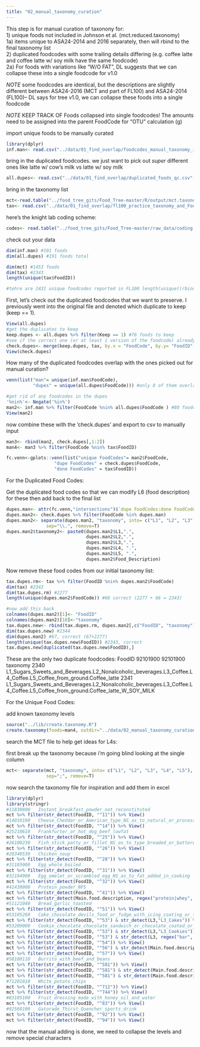 ```yaml
---
title: "02_manual_taxonomy_curation"
---
```


This step is for manual curation of taxonony for:   
1) unique foods not included in Johnson et al. (mct.reduced.taxonomy)  
  1a) items unique to ASA24-2014 and 2016 separately, then will rbind to the final taxonomy list  
2) duplicated foodcodes with some trailing details differing (e.g. coffee latte and coffee latte w/ soy milk have the same foodcode)   
  2a) For foods with variations like "W/O FAT", DL suggests that we can collapse these into a single foodcode for v1.0   

*NOTE* some foodcodes are identical, but the descriptions are slightly different between ASA24-2016 (MCT and part of FL100) and ASA24-2014 (FL100)-- DL says for tree v1.0, we can collapse these foods into a single foodcode    

*NOTE* KEEP TRACK OF Foods collapsed into single foodcodes! The amounts need to be assigned into the parent FoodCode for "OTU" calculation (g)   

import unique foods to be manually curated 
```r
library(dplyr)
inf.man<- read.csv("../data/01_find_overlap/foodcodes_manual_taxonomy_inf.csv", header=T)
```

bring in the duplicated foodcodes. we just want to pick out *super* different ones like latte w/ cow's milk vs latte w/ soy milk   
```r
all.dupes<- read.csv("../data/01_find_overlap/duplicated_foods_qc.csv", header=T)
```

bring in the taxonomy list   
```r
mct<-read.table("../food_tree_gits/Food_Tree-master/R/output/mct.taxonomy.txt", sep="\t", header=T)
tax<- read.csv("../data/01_find_overlap/fl100_practice_taxonomy_and_FoodCodes.csv", header=T)
```

here's the knight lab coding scheme: 
```r
codes<- read.table("../food_tree_gits/Food_Tree-master/raw_data/coding.scheme.txt", sep="\t", header=T)
```


check out your data  
```r
dim(inf.man) #101 foods
dim(all.dupes) #191 foods total

dim(mct) #1453 foods
dim(tax) #2343 
length(unique(tax$FoodID)) 

#tehre are 2431 unique foodcodes reported in FL100 length(unique((rbind(items, inf)$FoodCode))
```

First, let's check out the duplicated foodcodes that we want to preserve. I previously went into the original file and denoted which duplicate to keep (keep == 1).     
```r
View(all.dupes)
#get the duplicates to keep
keep.dupes <- all.dupes %>% filter(Keep == 1) #76 foods to keep
#see if the correct one (or at least 1 version of the foodcode) already exists in the 'practice' list
check.dupes<- merge(keep.dupes, tax, by.x = "FoodCode", by.y= "FoodID", all.x=T)
View(check.dupes)
```

How many of the duplicated foodcodes overlap with the ones picked out for manual curation?   
```r
venn(list("man"= unique(inf.man$FoodCode), 
          "dupes" = unique(all.dupes$FoodCode))) #only 8 of them overlap 

#get rid of any foodcodes in the dupes
'%nin%'<- Negate('%in%')
man2<- inf.man %>% filter(FoodCode %nin% all.dupes$FoodCode ) #80 foodcodes now 
View(man2)
```

now combine these with the 'check.dupes' and export to csv to manually input 

```r
man3<- rbind(man2, check.dupes[,1:2])
man4<- man3 %>% filter(FoodCode %nin% tax$FoodID)

fc.venn<-gplots::venn(list("unique FoodCodes"= man2$FoodCode,
                  "dupe FoodCodes" = check.dupes$FoodCode,
                  "done FoodCodes" = tax$FoodID))
```

##################################### 
For the Duplicated Food Codes:

Get the duplicated food codes so that we can modify L6 (food description) for these then add back to the final list   
```r
dupes.man<- attr(fc.venn,"intersections")$`dupe FoodCodes:done FoodCodes`
dupes.man2<- check.dupes %>% filter(FoodCode %in% dupes.man)
dupes.man2<- separate(dupes.man2, "taxonomy", into= c("L1", "L2", "L3", "L4", "L5", "Food.Description"), 
               sep="\\.", remove=T)
dupes.man2$taxonomy2<- paste0(dupes.man2$L1,".", 
                              dupes.man2$L2,".",
                              dupes.man2$L3,".", 
                              dupes.man2$L4, ".", 
                              dupes.man2$L5, ".", 
                              dupes.man2$Food_Description)
```

Now remove these food codes from our initial taxonomy list:  
```r
tax.dupes.rm<- tax %>% filter(FoodID %nin% dupes.man2$FoodCode)
dim(tax) #2343
dim(tax.dupes.rm) #2277 
length(unique(dupes.man2$FoodCode)) #66 correct (2277 + 66 = 2343)

#now add this back
colnames(dupes.man2)[1]<- "FoodID"
colnames(dupes.man2)[10]<-"taxonomy"
tax.dupes.new<- rbind(tax.dupes.rm, dupes.man2[,c("FoodID", "taxonomy")])
dim(tax.dupes.new) #2344
dim(dupes.man2) #67, correct (67+2277)
length(unique(tax.dupes.new$FoodID)) #2343, correct
tax.dupes.new[duplicated(tax.dupes.new$FoodID),]

```

These are the only two duplicate foodcodes: 
 FoodID
 92101900
 92101900
                                                                                                                       taxonomy
2340            L1_Sugars_Sweets_and_Beverages.L2_Nonalcoholic_beverages.L3_Coffee.L4_Coffee.L5_Coffee_from_ground.Coffee_latte
2341 L1_Sugars_Sweets_and_Beverages.L2_Nonalcoholic_beverages.L3_Coffee.L4_Coffee.L5_Coffee_from_ground.Coffee_latte_W_SOY_MILK

##################################
For the Unique Food Codes: 

add known taxonomy levels
```r
source("../lib/create.taxonomy.R")
create.taxonomy(foods=man4, outdir="../data/02_manual_taxonomy_curation/manual_curation_L1toL4.txt")
```

search the MCT file to help get ideas for L4s: 

first break up the taxonomy because i'm going blind looking at the single column
```r
mct<- separate(mct, "taxonomy", into= c("L1", "L2", "L3", "L4", "L5"), 
               sep=";", remove=T)
```

now search the taxonomy file for inspiration and add them in excel  
```r
library(dplyr)
library(stringr)
#11830800	Instant_breakfast_powder_not_reconstituted
mct %>% filter(str_detect(FoodID, "^11")) %>% View()
#14010100	Cheese_Cheddar_or_American_type_NS_as_to_natural_or_processed
mct %>% filter(str_detect(FoodID, "^14")) %>% View()
#25210610	Frankfurter_or_hot_dog_beef_lowfat
mct %>% filter(str_detect(FoodID, "^25")) %>% View()
#26100230	Fish_stick_patty_or_fillet_NS_as_to_type_breaded_or_battered_baked
mct %>% filter(str_detect(FoodID, "^26")) %>% View()
#28340530	Chicken_soup
mct %>% filter(str_detect(FoodID, "^28")) %>% View()
#31103000	Egg_whole_boiled
mct %>% filter(str_detect(FoodID, "^31")) %>% View()
#32104900	Egg_omelet_or_scrambled_egg_NS_as_to_fat_added_in_cooking
mct %>% filter(str_detect(FoodID, "^32")) %>% View()
#41430000	Protein_powder_NFS
mct %>% filter(str_detect(FoodID, "^41")) %>% View()
mct %>% filter(str_detect(Main.food.description, regex("protein|whey", ignore_case=T))) %>% View()
#51121040	Bread_garlic_toasted
mct %>% filter(str_detect(FoodID, "^51")) %>% View()
#53105260	Cake_chocolate_devils_food_or_fudge_with_icing_coating_or_filling_made_from_home_recipe_or_purchased_ready_to_eat
mct %>% filter(str_detect(FoodID, "^53") & str_detect(L3,"L3_Cakes")) %>% View()
#53209000	Cookie_chocolate_chocolate_sandwich_or_chocolate_coated_or_striped
mct %>% filter(str_detect(FoodID, "^53") & str_detect(L3,"L3_Cookies")) %>% View()
mct %>% filter(str_detect(FoodID, "^53") & str_detect(L3, regex("bar", ignore_case=T))) %>% View()
mct %>% filter(str_detect(FoodID, "^54")) %>% View()
mct %>% filter(str_detect(FoodID, "^56") & str_detect(Main.food.description, regex("^rice", ignore_case=T))) %>% View()
mct %>% filter(str_detect(FoodID, "^57")) %>% View()
#58100110	Burrito_with_beef_and_beans
mct %>% filter(str_detect(FoodID, "^581")) %>% View()
mct %>% filter(str_detect(FoodID, "^581") & str_detect(Main.food.description, regex("macaroni or noodles with cheese", ignore_case=T))) %>% View()
mct %>% filter(str_detect(FoodID, "^581") & str_detect(Main.food.description, regex("rice", ignore_case=T))) %>% View()
#71201010	White_potato_chips
mct %>% filter(str_detect(FoodID, "^712")) %>% View()
mct %>% filter(str_detect(FoodID, "^744")) %>% View()
#83105100	Fruit_dressing_made_with_honey_oil_and_water
mct %>% filter(str_detect(FoodID, "^83")) %>% View()
#92560100	Gatorade_Thirst_Quencher_sports_drink
mct %>% filter(str_detect(FoodID, "^92")) %>% View()
mct %>% filter(str_detect(FoodID, "^94")) %>% View()
```

#######################################
now that the manual adding is done, we need to collapse the levels and remove special characters


